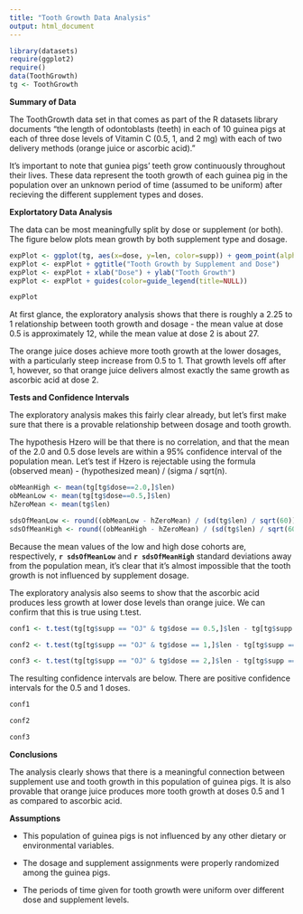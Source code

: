 ---
title: "Tooth Growth Data Analysis"
output: html_document
---

```{r load_in_data, echo=FALSE, warning=FALSE, message=FALSE}
library(datasets)
require(ggplot2)
require()
data(ToothGrowth)
tg <- ToothGrowth
```

**Summary of Data**

The ToothGrowth data set in that comes as part of the R datasets library documents "the length of odontoblasts (teeth) in each of 10 guinea pigs at each of three dose levels of Vitamin C (0.5, 1, and 2 mg) with each of two delivery methods (orange juice or ascorbic acid)."

It's important to note that guniea pigs' teeth grow continuously throughout their lives. These data represent the tooth growth of each guinea pig in the population over an unknown period of time (assumed to be uniform) after recieving the different supplement types and doses.

**Explortatory Data Analysis**

The data can be most meaningfully split by dose or supplement (or both). The figure below plots mean growth by both supplement type and dosage.

```{r exploratory_plot, echo=FALSE, warning=FALSE}
expPlot <- ggplot(tg, aes(x=dose, y=len, color=supp)) + geom_point(alpha=.3) + stat_smooth(size=1)
expPlot <- expPlot + ggtitle("Tooth Growth by Supplement and Dose")
expPlot <- expPlot + xlab("Dose") + ylab("Tooth Growth")
expPlot <- expPlot + guides(color=guide_legend(title=NULL))

expPlot
```

At first glance, the exploratory analysis shows that there is roughly a 2.25 to 1 relationship between tooth growth and dosage - the mean value at dose 0.5 is approximately 12, while the mean value at dose 2 is about 27.

The orange juice doses achieve more tooth growth at the lower dosages, with a particularly steep increase from 0.5 to 1. That growth levels off after 1, however, so that orange juice delivers almost exactly the same growth as ascorbic acid at dose 2.

**Tests and Confidence Intervals**

The exploratory analysis makes this fairly clear already, but let's first make sure that there is a provable relationship between dosage and tooth growth.

The hypothesis Hzero will be that there is no correlation, and that the mean of the 2.0 and 0.5 dose levels are within a 95% confidence interval of the population mean. Let's test if Hzero is rejectable using the formula (observed mean) - (hypothesized mean) / (sigma / sqrt(n).

```{r p_values}
obMeanHigh <- mean(tg[tg$dose==2.0,]$len)
obMeanLow <- mean(tg[tg$dose==0.5,]$len)
hZeroMean <- mean(tg$len)

sdsOfMeanLow <- round((obMeanLow - hZeroMean) / (sd(tg$len) / sqrt(60)), 2)
sdsOfMeanHigh <- round((obMeanHigh - hZeroMean) / (sd(tg$len) / sqrt(60)), 2)
```

Because the mean values of the low and high dose cohorts are, respectively, **`r sdsOfMeanLow`** and **`r sdsOfMeanHigh`** standard deviations away from the population mean, it's clear that it's almost impossible that the tooth growth is not influenced by supplement dosage.

The exploratory analysis also seems to show that the ascorbic acid produces less growth at lower dose levels than orange juice. We can confirm that this is true using t.test.

```{r conf_levels}
conf1 <- t.test(tg[tg$supp == "OJ" & tg$dose == 0.5,]$len - tg[tg$supp == "VC" & tg$dose == 0.5,]$len)$conf

conf2 <- t.test(tg[tg$supp == "OJ" & tg$dose == 1,]$len - tg[tg$supp == "VC" & tg$dose == 1,]$len)$conf

conf3 <- t.test(tg[tg$supp == "OJ" & tg$dose == 2,]$len - tg[tg$supp == "VC" & tg$dose == 2,]$len)$conf
```

The resulting confidence intervals are below. There are positive confidence intervals for the 0.5 and 1 doses.

```{r conf_results}
conf1

conf2

conf3
```

**Conclusions**

The analysis clearly shows that there is a meaningful connection between supplement use and tooth growth in this population of guinea pigs. It is also provable that orange juice produces more tooth growth at doses 0.5 and 1 as compared to ascorbic acid.

**Assumptions**

* This population of guinea pigs is not influenced by any other dietary or environmental variables.

* The dosage and supplement assignments were properly randomized among the guinea pigs.

* The periods of time given for tooth growth were uniform over different dose and supplement levels.